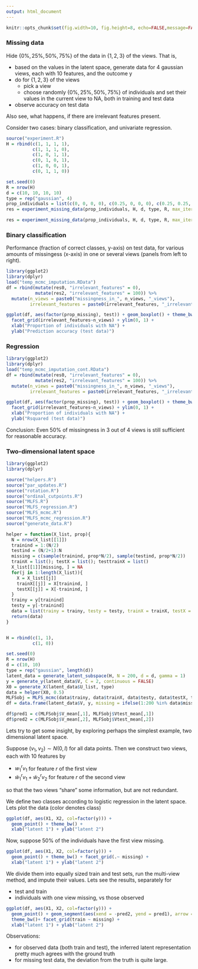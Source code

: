 ```yaml
---
output: html_document
---
```


```r
knitr::opts_chunk$set(fig.width=10, fig.height=8, echo=FALSE,message=FALSE ,warnings=FALSE)
```

### Missing data

Hide $\{0\%, 25\%, 50\%, 75\%\}$ of the data in $\{1, 2, 3\}$ of the views. That is, 

- based on the values in the latent space, generate data for 4 gaussian views, each with 10 features, and the outcome y
- do for $\{1, 2, 3\}$ of the views
    - pick a view
    - choose randomly $\{0\%, 25\%, 50\%, 75\%\}$ of individuals and set their values in the current view to NA, both in training and test data
- observe accuracy on test data

Also see, what happens, if there are irrelevant features present. 

Consider two cases: binary classification, and univariate regression. 

```r
source("experiment.R")
H = rbind(c(1, 1, 1, 1), 
          c(1, 1, 1, 0), 
          c(1, 0, 1, 1), 
          c(0, 1, 0, 1), 
          c(1, 0, 0, 1), 
          c(0, 1, 1, 0))

set.seed(0)
R = nrow(H)
d = c(10, 10, 10, 10)
type = rep("gaussian", 4)
prop_individuals = list(c(0, 0, 0, 0), c(0.25, 0, 0, 0), c(0.25, 0.25, 0, 0), c(0.25, 0.25, 0.25, 0), c(0.5, 0, 0, 0), c(0.5, 0.5, 0, 0), c(0.5, 0.5, 0.5, 0), c(0.75, 0, 0, 0), c(0.75, 0.25, 0.25, 0), c(0.75, 0.5, 0.25, 0), c(0.75, 0.75, 0.75, 0))
res = experiment_missing_data(prop_individuals, H, d, type, R, max_iter = 3000, n_irrelevant_features = 0, continuous = FALSE)

res = experiment_missing_data(prop_individuals, H, d, type, R, max_iter = 3000, n_irrelevant_features = 0, continuous = TRUE)


```

### Binary classification

Performance (fraction of correct classes, y-axis) on test data, for various amounts of missingess (x-axis) in one or several views (panels from left to right). 

```r
library(ggplot2)
library(dplyr)
load("temp_mcmc_imputation.RData")
df = rbind(mutate(res0, "irrelevant_features" = 0), 
           mutate(res2, "irrelevant_features" = 100)) %>%
  mutate(n_views = paste0("missingness_in_", n_views, "_views"), 
         irrelevant_features = paste0(irrelevant_features, "_irrelevant_features"))

ggplot(df, aes(factor(prop_missing), test)) + geom_boxplot() + theme_bw() +
  facet_grid(irrelevant_features~n_views) + ylim(0, 1) + 
  xlab("Proportion of individuals with NA") + 
  ylab("Prediction accuracy (test data)")
```

### Regression 

```r
library(ggplot2)
library(dplyr)
load("temp_mcmc_imputation_cont.RData")
df = rbind(mutate(res0, "irrelevant_features" = 0), 
           mutate(res2, "irrelevant_features" = 100)) %>%
  mutate(n_views = paste0("missingness_in_", n_views, "_views"), 
         irrelevant_features = paste0(irrelevant_features, "_irrelevant_features"))

ggplot(df, aes(factor(prop_missing), test)) + geom_boxplot() + theme_bw() +
  facet_grid(irrelevant_features~n_views) + ylim(0, 1) + 
  xlab("Proportion of individuals with NA") + 
  ylab("Rsquared (test data)")
```

Conclusion: Even 50\% of missingness in 3 out of 4 views is still sufficient for reasonable accuracy. 

### Two-dimensional latent space

```r
library(ggplot2)
library(dplyr)

source("helpers.R")
source("par_updates.R")
source("rotation.R")
source("ordinal_cutpoints.R")
source("MLFS.R")
source("MLFS_regression.R")
source("MLFS_mcmc.R")
source("MLFS_mcmc_regression.R")
source("generate_data.R")

helper = function(X_list, prop){
  N = nrow(X_list[[1]])
  trainind = 1:(N/2)
  testind = (N/2+1):N
  missing = c(sample(trainind, prop*N/2), sample(testind, prop*N/2))
  trainX = list(); testX = list(); testtrainX = list()
  X_list[[1]][missing, ] = NA
  for(j in 1:length(X_list)){
    X = X_list[[j]]
    trainX[[j]] = X[trainind, ]
    testX[[j]] = X[-trainind, ]
  }
  trainy = y[trainind]
  testy = y[-trainind]
  data = list(trainy = trainy, testy = testy, trainX = trainX, testX = testX, missing = missing)
  return(data)
}


H = rbind(c(1, 1), 
          c(1, 0))

set.seed(0)
R = nrow(H)
d = c(10, 10)
type = rep("gaussian", length(d))
latent_data = generate_latent_subspace(H, N = 200, d = d, gamma = 1)
y = generate_y(latent_data$V, C = 2, continuous = FALSE)
X0 = generate_X(latent_data$U_list, type)
data = helper(X0, 0.5)
MLFSobj = MLFS_mcmc(data$trainy, data$trainX, data$testy, data$testX, type, R, max_iter=3000, verbose=FALSE)
df = data.frame(latent_data$V, y, missing = ifelse(1:200 %in% data$missing, "missing", "observed"), train = c(rep("train", 100), rep("test", 100)))

df$pred1 = c(MLFSobj$V_mean[,1], MLFSobj$Vtest_mean[,1])
df$pred2 = c(MLFSobj$V_mean[,2], MLFSobj$Vtest_mean[,2])
```


Lets try to get some insight, by exploring perhaps the simplest example, two dimensional latent space. 

Suppose $(v_1, v_2) \sim N(0, I)$ for all data points. Then we construct two views, each with 10 features by

- $w^r_1 v_1$ for feature $r$ of the first view
- $\tilde{w}^r_1 v_1 + \tilde{w}^r_2 v_2$ for feature $r$ of the second view

so that the two views "share" some information, but are not redundant. 

We define two classes according to logistic regression in the latent space. Lets plot the data (color denotes class)

```r

ggplot(df, aes(X1, X2, col=factor(y))) + 
  geom_point() + theme_bw() + 
  xlab("latent 1") + ylab("latent 2")

```

Now, suppose $50\%$ of the individuals have the first view missing. 


```r

ggplot(df, aes(X1, X2, col=factor(y))) + 
  geom_point() + theme_bw() + facet_grid(.~ missing) +
  xlab("latent 1") + ylab("latent 2")

```

We divide them into equally sized train and test sets, run the multi-view method, and impute their values. Lets see the results, separately for 

- test and train
- individuals with one view missing, vs those observed

```r

ggplot(df, aes(X1, X2, col=factor(y))) + 
  geom_point() + geom_segment(aes(xend = -pred2, yend = pred1), arrow = arrow(length = unit(0.03, "npc")))+
  theme_bw()+ facet_grid(train ~ missing) +
  xlab("latent 1") + ylab("latent 2")

```

Observations:

- for observed data (both train and test), the inferred latent representation pretty much agrees with the ground truth
- for missing test data, the deviation from the truth is quite large. 